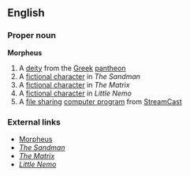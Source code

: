 ==English==

===Proper noun===
'''Morpheus'''

# A [[deity]] from the [[Greek]] [[pantheon]]
# A [[fictional character]] in ''The Sandman''
# A [[fictional character]] in ''The Matrix''
# A [[fictional character]] in ''Little Nemo''
# A [[file sharing]] [[computer program]] from [[StreamCast]]

===External links===

* [[w:Morpheus|Morpheus]]
* ''[[w:The Sandman (DC Comics Modern Age)|The Sandman]]''
* ''[[w:The Matrix|The Matrix]]''
* ''[[w:Little Nemo|Little Nemo]]''